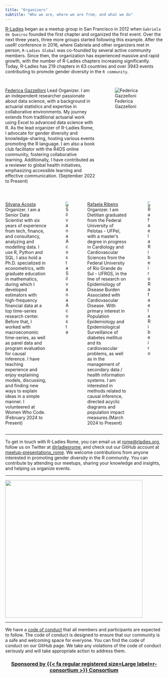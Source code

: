 ```yaml
---
title: "Organizers"
subtitle: "Who we are, where we are from, and what we do"
---
```


[R-Ladies](https://rladies.org/) began as a meetup group in San Francisco in 2012 when `Gabriela de Queiroz` founded the first chapter and organized the first event. Over the next three years, three more groups started following this example. After the useR! conference in 2016, where Gabriela and other organizers met in person, `R-Ladies Global` was co-founded by several active community members. Since then, the organization has experienced massive and rapid growth, with the number of R-Ladies chapters increasing significantly. Today, R-Ladies has 219 chapters in 63 countries and over 3943 events contributing to promote gender diversity in the `R community`.

## 

::: columns
::: {.column width="60%"}
[Federica Gazzelloni](https://federicagazzelloni.netlify.app/) Lead Organizer. I am an independent researcher passionate about data science, with a background in actuarial statistics and expertise in collaborative environments. My journey extends from traditional actuarial work using Excel to advanced data science with R. As the lead organizer of R-Ladies Rome, I advocate for gender diversity and knowledge-sharing, hosting various events promoting the R language. I am also a book club facilitator with the R4DS online community, fostering collaborative learning. Additionally, I have contributed as a reviewer to global health initiatives, emphasizing accessible learning and effective communication. (September 2022 to Present)
:::

::: {.column width="40%"}
![Federica Gazzelloni](https://pbs.twimg.com/profile_images/1687053477816471552/onGroPGf_400x400.jpg)
:::
:::

## 

::: columns
::: {.column width="60%"}
[Silvana Acosta](https://www.linkedin.com/in/silacos/) Organizer. I am a Senior Data Scientist with six years of experience from tech, finance, and consultancy, analyzing and modelling data. I use R, Python and SQL. I also hold a Ph.D. specialized in econometrics, with graduate education in mathematics, during which I developed estimators with high-frequency financial data at a top time-series research center. Before that, I worked with macroeconomic time-series, as well as panel data and program evaluation for causal inference. I have teaching experience and enjoy explaining models, discussing, and finding new ways to explain ideas in a simple manner. I volunteered at Women Who Code.(February 2024 to Present)\n
:::

::: {.column width="40%"}
![Silvana Acosta](https://pbs.twimg.com/profile_images/1833449170285285376/-KI3EpH5_400x400.jpg)
:::

::: {.column width="60%"}
[Rafaela Ribeiro](https://www.linkedin.com/in/rafaelagrlucas/) Organizer. I am Dietitian graduated from the Federal University of Pelotas - UFPel, with a master's degree in progress in Cardiology and Cardiovascular Sciences from the Federal University of Rio Grande do Sul - UFRGS, in the line of research on Epidemiology of Disease Burden Associated with Cardiovascular Disease. With primary interest in Population Epidemiology and Epidemiological Surveillance of diabetes mellitus and its cardiovascular problems, as well as in the management of secondary data / health information systems. I am interested in methods related to causal inference, directed acyclic diagrams and population impact measures.(March 2024 to Present)\n
:::

::: {.column width="40%"}
![Rafaela Ribeiro](https://pbs.twimg.com/profile_images/1736057785454931968/0QxIh1ae_400x400.jpg)
:::
:::

------------------------------------------------------------------------

To get in touch with R-Ladies Rome, you can email us at [rome\@rladies.org](mailto:rome@rladies.org){.email}, follow us on Twitter at [\@rladiesrome](https://twitter.com/RLadiesRome), and check out our GitHub account at [meetup-presentations_rome](https://www.meetup.com/rladies-rome/). We welcome contributions from anyone interested in promoting gender diversity in the R community. You can contribute by attending our meetups, sharing your knowledge and insights, and helping us organize events.

------------------------------------------------------------------------

![](organizers_picts/background.png){fig-align="center" width="439"}

------------------------------------------------------------------------

We have a [code of conduct](https://rladies.org/coc/) that all members and participants are expected to follow. The code of conduct is designed to ensure that our community is a safe and welcoming space for everyone. You can find the code of conduct on our GitHub page. We take any violations of the code of conduct seriously and will take appropriate action to address them.

<center>

### [Sponsored by {{< fa regular registered size=Large label=r-consortium >}} **Consortium**](https://www.r-consortium.org/)

</center>

